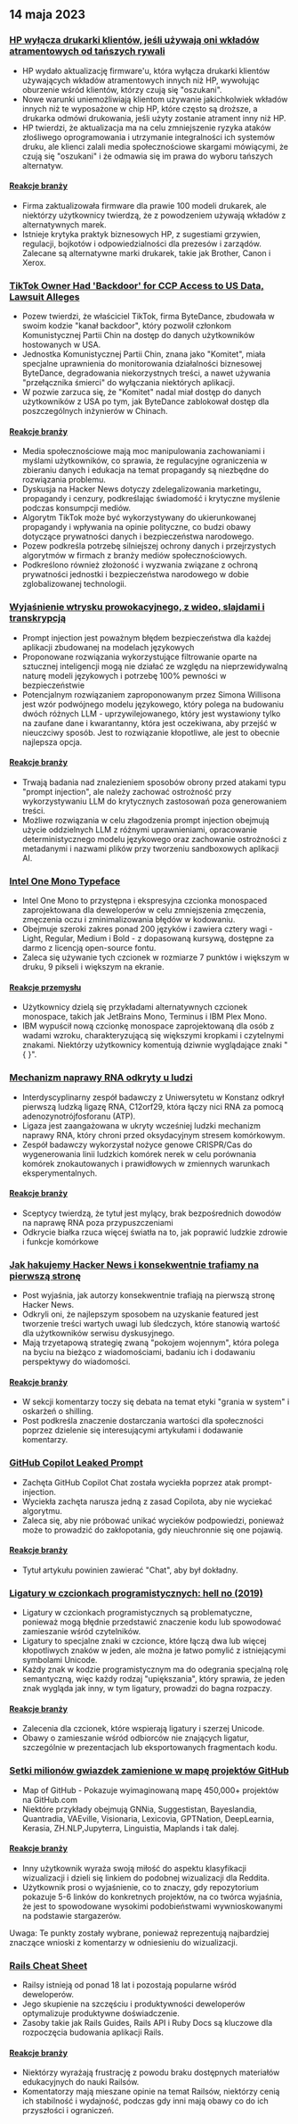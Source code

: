 

<CallToAction />

<Steps>

## 14 maja 2023

### [HP wyłącza drukarki klientów, jeśli używają oni wkładów atramentowych od tańszych rywali](https://www.telegraph.co.uk/money/consumer-affairs/hp-printers-computers-ink-cartridges-rivals/)

- HP wydało aktualizację firmware'u, która wyłącza drukarki klientów używających wkładów atramentowych innych niż HP, wywołując oburzenie wśród klientów, którzy czują się "oszukani".
- Nowe warunki uniemożliwiają klientom używanie jakichkolwiek wkładów innych niż te wyposażone w chip HP, które często są droższe, a drukarka odmówi drukowania, jeśli użyty zostanie atrament inny niż HP.
- HP twierdzi, że aktualizacja ma na celu zmniejszenie ryzyka ataków złośliwego oprogramowania i utrzymanie integralności ich systemów druku, ale klienci zalali media społecznościowe skargami mówiącymi, że czują się "oszukani" i że odmawia się im prawa do wyboru tańszych alternatyw.

#### [Reakcje branży](http://news.ycombinator.com/item?id=35930518)

- Firma zaktualizowała firmware dla prawie 100 modeli drukarek, ale niektórzy użytkownicy twierdzą, że z powodzeniem używają wkładów z alternatywnych marek.
- Istnieje krytyka praktyk biznesowych HP, z sugestiami grzywien, regulacji, bojkotów i odpowiedzialności dla prezesów i zarządów. Zalecane są alternatywne marki drukarek, takie jak Brother, Canon i Xerox.

### [TikTok Owner Had 'Backdoor' for CCP Access to US Data, Lawsuit Alleges](https://www.businessinsider.com/new-lawsuit-alleges-tiktok-owner-let-ccp-access-user-data-2023-5)

- Pozew twierdzi, że właściciel TikTok, firma ByteDance, zbudowała w swoim kodzie "kanał backdoor", który pozwolił członkom Komunistycznej Partii Chin na dostęp do danych użytkowników hostowanych w USA.
- Jednostka Komunistycznej Partii Chin, znana jako "Komitet", miała specjalne uprawnienia do monitorowania działalności biznesowej ByteDance, degradowania niekorzystnych treści, a nawet używania "przełącznika śmierci" do wyłączania niektórych aplikacji.
- W pozwie zarzuca się, że "Komitet" nadal miał dostęp do danych użytkowników z USA po tym, jak ByteDance zablokował dostęp dla poszczególnych inżynierów w Chinach.

#### [Reakcje branży](http://news.ycombinator.com/item?id=35929348)

- Media społecznościowe mają moc manipulowania zachowaniami i myślami użytkowników, co sprawia, że regulacyjne ograniczenia w zbieraniu danych i edukacja na temat propagandy są niezbędne do rozwiązania problemu.
- Dyskusja na Hacker News dotyczy zdelegalizowania marketingu, propagandy i cenzury, podkreślając świadomość i krytyczne myślenie podczas konsumpcji mediów.
- Algorytm TikTok może być wykorzystywany do ukierunkowanej propagandy i wpływania na opinie polityczne, co budzi obawy dotyczące prywatności danych i bezpieczeństwa narodowego.
- Pozew podkreśla potrzebę silniejszej ochrony danych i przejrzystych algorytmów w firmach z branży mediów społecznościowych.
- Podkreślono również złożoność i wyzwania związane z ochroną prywatności jednostki i bezpieczeństwa narodowego w dobie zglobalizowanej technologii.

### [Wyjaśnienie wtrysku prowokacyjnego, z wideo, slajdami i transkrypcją](https://simonwillison.net/2023/May/2/prompt-injection-explained/)

- Prompt injection jest poważnym błędem bezpieczeństwa dla każdej aplikacji zbudowanej na modelach językowych
- Proponowane rozwiązania wykorzystujące filtrowanie oparte na sztucznej inteligencji mogą nie działać ze względu na nieprzewidywalną naturę modeli językowych i potrzebę 100% pewności w bezpieczeństwie
- Potencjalnym rozwiązaniem zaproponowanym przez Simona Willisona jest wzór podwójnego modelu językowego, który polega na budowaniu dwóch różnych LLM - uprzywilejowanego, który jest wystawiony tylko na zaufane dane i kwarantanny, która jest oczekiwana, aby przejść w nieuczciwy sposób. Jest to rozwiązanie kłopotliwe, ale jest to obecnie najlepsza opcja.

#### [Reakcje branży](http://news.ycombinator.com/item?id=35929122)

- Trwają badania nad znalezieniem sposobów obrony przed atakami typu "prompt injection", ale należy zachować ostrożność przy wykorzystywaniu LLM do krytycznych zastosowań poza generowaniem treści.
- Możliwe rozwiązania w celu złagodzenia prompt injection obejmują użycie oddzielnych LLM z różnymi uprawnieniami, opracowanie deterministycznego modelu językowego oraz zachowanie ostrożności z metadanymi i nazwami plików przy tworzeniu sandboxowych aplikacji AI.

### [Intel One Mono Typeface](https://github.com/intel/intel-one-mono)

- Intel One Mono to przystępna i ekspresyjna czcionka monospaced zaprojektowana dla deweloperów w celu zmniejszenia zmęczenia, zmęczenia oczu i zminimalizowania błędów w kodowaniu.
- Obejmuje szeroki zakres ponad 200 języków i zawiera cztery wagi - Light, Regular, Medium i Bold - z dopasowaną kursywą, dostępne za darmo z licencją open-source fontu.
- Zaleca się używanie tych czcionek w rozmiarze 7 punktów i większym w druku, 9 pikseli i większym na ekranie.

#### [Reakcje przemysłu](http://news.ycombinator.com/item?id=35925124)

- Użytkownicy dzielą się przykładami alternatywnych czcionek monospace, takich jak JetBrains Mono, Terminus i IBM Plex Mono.
- IBM wypuścił nową czcionkę monospace zaprojektowaną dla osób z wadami wzroku, charakteryzującą się większymi kropkami i czytelnymi znakami. Niektórzy użytkownicy komentują dziwnie wyglądające znaki "{ }".

### [Mechanizm naprawy RNA odkryty u ludzi](https://phys.org/news/2023-04-hidden-rna-mechanism-humans.html)

- Interdyscyplinarny zespół badawczy z Uniwersytetu w Konstanz odkrył pierwszą ludzką ligazę RNA, C12orf29, która łączy nici RNA za pomocą adenozynotrójfosforanu (ATP).
- Ligaza jest zaangażowana w ukryty wcześniej ludzki mechanizm naprawy RNA, który chroni przed oksydacyjnym stresem komórkowym.
- Zespół badawczy wykorzystał nożyce genowe CRISPR/Cas do wygenerowania linii ludzkich komórek nerek w celu porównania komórek znokautowanych i prawidłowych w zmiennych warunkach eksperymentalnych.

#### [Reakcje branży](http://news.ycombinator.com/item?id=35924495)

- Sceptycy twierdzą, że tytuł jest mylący, brak bezpośrednich dowodów na naprawę RNA poza przypuszczeniami
- Odkrycie białka rzuca więcej światła na to, jak poprawić ludzkie zdrowie i funkcje komórkowe

### [Jak hakujemy Hacker News i konsekwentnie trafiamy na pierwszą stronę](https://www.indiehackers.com/post/how-to-hack-hacker-news-and-consistently-hit-the-front-page-56b4a04e12)

- Post wyjaśnia, jak autorzy konsekwentnie trafiają na pierwszą stronę Hacker News.
- Odkryli oni, że najlepszym sposobem na uzyskanie featured jest tworzenie treści wartych uwagi lub śledczych, które stanowią wartość dla użytkowników serwisu dyskusyjnego.
- Mają trzyetapową strategię zwaną "pokojem wojennym", która polega na byciu na bieżąco z wiadomościami, badaniu ich i dodawaniu perspektywy do wiadomości.

#### [Reakcje branży](http://news.ycombinator.com/item?id=35929794)

- W sekcji komentarzy toczy się debata na temat etyki "grania w system" i oskarżeń o shilling.
- Post podkreśla znaczenie dostarczania wartości dla społeczności poprzez dzielenie się interesującymi artykułami i dodawanie komentarzy.

### [GitHub Copilot Leaked Prompt](https://simonwillison.net/2023/May/12/github-copilot-chat-leaked-prompt/)

- Zachęta GitHub Copilot Chat została wyciekła poprzez atak prompt-injection.
- Wyciekła zachęta narusza jedną z zasad Copilota, aby nie wyciekać algorytmu.
- Zaleca się, aby nie próbować unikać wycieków podpowiedzi, ponieważ może to prowadzić do zakłopotania, gdy nieuchronnie się one pojawią.

#### [Reakcje branży](http://news.ycombinator.com/item?id=35924293)

- Tytuł artykułu powinien zawierać "Chat", aby był dokładny.

### [Ligatury w czcionkach programistycznych: hell no (2019)](https://practicaltypography.com/ligatures-in-programming-fonts-hell-no.html)

- Ligatury w czcionkach programistycznych są problematyczne, ponieważ mogą błędnie przedstawić znaczenie kodu lub spowodować zamieszanie wśród czytelników.
- Ligatury to specjalne znaki w czcionce, które łączą dwa lub więcej kłopotliwych znaków w jeden, ale można je łatwo pomylić z istniejącymi symbolami Unicode.
- Każdy znak w kodzie programistycznym ma do odegrania specjalną rolę semantyczną, więc każdy rodzaj "upiększania", który sprawia, że jeden znak wygląda jak inny, w tym ligatury, prowadzi do bagna rozpaczy.

#### [Reakcje branży](http://news.ycombinator.com/item?id=35925821)

- Zalecenia dla czcionek, które wspierają ligatury i szerzej Unicode.
- Obawy o zamieszanie wśród odbiorców nie znających ligatur, szczególnie w prezentacjach lub eksportowanych fragmentach kodu.

### [Setki milionów gwiazdek zamienione w mapę projektów GitHub](https://anvaka.github.io/map-of-github/)

- Map of GitHub - Pokazuje wyimaginowaną mapę 450,000+ projektów na GitHub.com
- Niektóre przykłady obejmują GNNia, Suggestistan, Bayeslandia, Quantradia, VAEville, Visionaria, Lexicovia, GPTNation, DeepLearnia, Kerasia, ZH.NLP,Jupyterra, Linguistia, Maplands i tak dalej.

#### [Reakcje branży](http://news.ycombinator.com/item?id=35931402)

- Inny użytkownik wyraża swoją miłość do aspektu klasyfikacji wizualizacji i dzieli się linkiem do podobnej wizualizacji dla Reddita.
- Użytkownik prosi o wyjaśnienie, co to znaczy, gdy repozytorium pokazuje 5-6 linków do konkretnych projektów, na co twórca wyjaśnia, że jest to spowodowane wysokimi podobieństwami wywnioskowanymi na podstawie stargazerów.

Uwaga: Te punkty zostały wybrane, ponieważ reprezentują najbardziej znaczące wnioski z komentarzy w odniesieniu do wizualizacji.

### [Rails Cheat Sheet](https://fly.io/ruby-dispatch/welcome-to-rails-cheat-sheet/)

- Railsy istnieją od ponad 18 lat i pozostają popularne wśród deweloperów.
- Jego skupienie na szczęściu i produktywności deweloperów optymalizuje produktywne doświadczenie.
- Zasoby takie jak Rails Guides, Rails API i Ruby Docs są kluczowe dla rozpoczęcia budowania aplikacji Rails.

#### [Reakcje branży](http://news.ycombinator.com/item?id=35927813)

- Niektórzy wyrażają frustrację z powodu braku dostępnych materiałów edukacyjnych do nauki Railsów.
- Komentatorzy mają mieszane opinie na temat Railsów, niektórzy cenią ich stabilność i wydajność, podczas gdy inni mają obawy co do ich przyszłości i ograniczeń.

</Steps>
